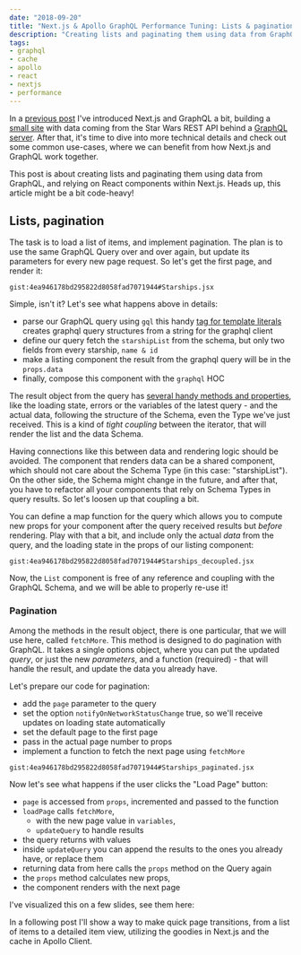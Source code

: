 ```yaml
---
date: "2018-09-20"
title: "Next.js & Apollo GraphQL Performance Tuning: Lists & pagination"
description: "Creating lists and paginating them using data from GraphQL, and relying on React components within Next.js"
tags:
- graphql
- cache
- apollo
- react
- nextjs
- performance
---
```



<Intro>

In a [previous post](/writing/graphql-with-next-js-and-apollo/) I've introduced Next.js and GraphQL a bit, building a [small site](https://starwars-app-qcusxpjhnl.now.sh/) with data coming from the Star Wars REST API behind a [GraphQL server](https://github.com/necccc/starwars-graphql). After that, it's time to dive into more technical details and check out some common use-cases, where we can benefit from how Next.js and GraphQL work together.

This post is about creating lists and paginating them using data from GraphQL, and relying on React components within Next.js. Heads up, this article might be a bit code-heavy!

</Intro>

## Lists, pagination

The task is to load a list of items, and implement pagination. The plan is to use the same GraphQL Query over and over again, but update its parameters for every new page request. So let's get the first page, and render it:


`gist:4ea946178bd295822d8058fad7071944#Starships.jsx`


Simple, isn't it? Let's see what happens above in details:

- parse our GraphQL query using `gql`
this handy [tag for template literals](http://exploringjs.com/es6/ch_template-literals.html#_tagged-template-literals) creates graphql query structures from a string for the graphql client
- define our query
fetch the `starshipList` from the schema, but only two fields from every starship, `name & id`
- make a listing component
the result from the graphql query will be in the `props.data`
- finally, compose this component with the `graphql` HOC

The result object from the query has [several handy methods and properties](https://www.apollographql.com/docs/react/api/react-apollo.html#graphql-query-options), like the loading state, errors or the variables of the latest query - and the actual data, following the structure of the Schema, even the Type we've just received. This is a kind of _tight coupling_ between the iterator, that will render the list and the data Schema.

Having connections like this between data and rendering logic should be avoided. The component that renders data can be a shared component, which should not care about the Schema Type (in this case: "starshipList"). On the other side, the Schema might change in the future, and after that, you have to refactor all your components that rely on Schema Types in query results. So let's loosen up that coupling a bit.

You can define a map function for the query which allows you to compute new props for your component after the query received results but _before_ rendering. Play with that a bit, and include only the actual _data_ from the query, and the loading state in the props of our listing component:


`gist:4ea946178bd295822d8058fad7071944#Starships_decoupled.jsx`



Now, the `List` component is free of any reference and coupling with the GraphQL Schema, and we will be able to properly re-use it!

### Pagination

Among the methods in the result object, there is one particular, that we will use here, called `fetchMore`. This method is designed to do pagination with GraphQL. It takes a single options object, where you can put the updated _query_, or just the new _parameters_, and a function (required) - that will handle the result, and update the data you already have.

Let's prepare our code for pagination:
- add the `page` parameter to the query
- set the option `notifyOnNetworkStatusChange` true, so we'll receive updates on loading state automatically
- set the default page to the first page
- pass in the actual page number to props
- implement a function to fetch the next page using `fetchMore`

`gist:4ea946178bd295822d8058fad7071944#Starships_paginated.jsx`


Now let's see what happens if the user clicks the "Load Page" button:
- `page` is accessed from `props`, incremented and passed to the function
- `loadPage` calls `fetchMore`,
  - with the new page value in `variables`,
  - `updateQuery` to handle results
- the query returns with values
- inside `updateQuery` you can append the results to the ones you already have, or replace them
- returning data from here calls the `props` method on the Query again
- the `props` method calculates new props,
- the component renders with the next page

I've visualized this on a few slides, see them here:


<SlideShare src="//www.slideshare.net/slideshow/embed_code/key/3Q0kKB8dLsUc1N" />


In a following post I'll show a way to make quick page transitions, from a list of items to a detailed item view, utilizing the goodies in Next.js and the cache in Apollo Client.
